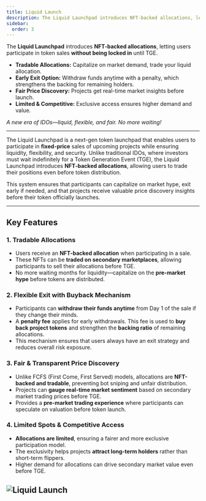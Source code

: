 ```yaml
---
title: Liquid Launch
description: The Liquid Launchpad introduces NFT-backed allocations, letting users participate in token sales without being locked in until TGE.
sidebar:
  order: 3
---
```



<Aside title="TL;DR:" type="note">

The **Liquid Launchpad** introduces **NFT-backed allocations**, letting users participate in token sales **without being locked in** until TGE.

- **Tradable Allocations:** Capitalize on market demand, trade your liquid allocation.
- **Early Exit Option:** Withdraw funds anytime with a penalty, which strengthens the backing for remaining holders.
- **Fair Price Discovery:** Projects get real-time market insights before launch.
- **Limited & Competitive:** Exclusive access ensures higher demand and value.

_A new era of IDOs—liquid, flexible, and fair. No more waiting!_

</Aside>

---

The Liquid Launchpad is a next-gen token launchpad that enables users to participate in **fixed-price** sales of upcoming projects while ensuring liquidity, flexibility, and security. Unlike traditional IDOs, where investors must wait indefinitely for a Token Generation Event (TGE), the Liquid Launchpad introduces **NFT-backed allocations**, allowing users to trade their positions even before token distribution.

This system ensures that participants can capitalize on market hype, exit early if needed, and that projects receive valuable price discovery insights before their token officially launches.

---

## Key Features

### 1. Tradable Allocations

- Users receive an **NFT-backed allocation** when participating in a sale.
- These NFTs can be **traded on secondary marketplaces**, allowing participants to sell their allocations before TGE.
- No more waiting months for liquidity—capitalize on the **pre-market hype** before tokens are distributed.

### 2. Flexible Exit with Buyback Mechanism

- Participants can **withdraw their funds anytime** from Day 1 of the sale if they change their minds.
- A **penalty fee** applies for early withdrawals. This fee is used to **buy back project tokens** and strengthen the **backing ratio** of remaining allocations.
- This mechanism ensures that users always have an exit strategy and reduces overall risk exposure.

### 3. Fair & Transparent Price Discovery

- Unlike FCFS (First Come, First Served) models, allocations are **NFT-backed and tradable**, preventing bot sniping and unfair distribution.
- Projects can **gauge real-time market sentiment** based on secondary market trading prices before TGE.
- Provides a **pre-market trading experience** where participants can speculate on valuation before token launch.

### 4. Limited Spots & Competitive Access

- **Allocations are limited**, ensuring a fairer and more exclusive participation model.
- The exclusivity helps projects **attract long-term holders** rather than short-term flippers.
- Higher demand for allocations can drive secondary market value even before TGE.

## ![Liquid Launch](/liquidLaunch.webp)
